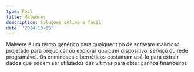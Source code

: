 ```yaml
---
type: Post
title: Malweres
description: Soluçoes online e facil
date: '2024-10-05'
---
```

Malwere é um termo genérico para qualquer tipo de software malicioso projetado para prejudicar ou explorar qualquer dispositivo, serviço ou rede programável. Os criminosos cibernéticos costumam usá-lo para extrair dados que podem ser utilizados das vítimas para obter ganhos financeiros.
